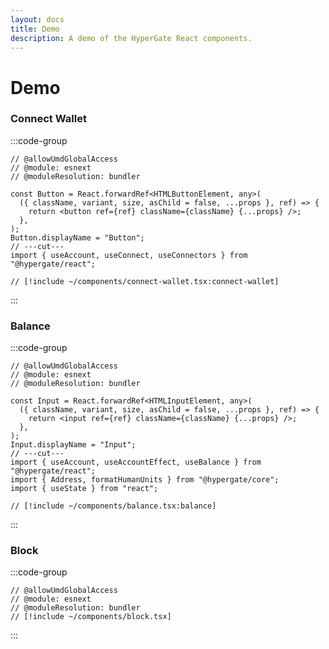 ```yaml
---
layout: docs
title: Demo
description: A demo of the HyperGate React components.
---
```



# Demo

### Connect Wallet

:::code-group

<div data-title="Preview">
  <ConnectWallet />
</div>

```tsx twoslash [example.tsx]
// @allowUmdGlobalAccess
// @module: esnext
// @moduleResolution: bundler

const Button = React.forwardRef<HTMLButtonElement, any>(
  ({ className, variant, size, asChild = false, ...props }, ref) => {
    return <button ref={ref} className={className} {...props} />;
  },
);
Button.displayName = "Button";
// ---cut---
import { useAccount, useConnect, useConnectors } from "@hypergate/react";

// [!include ~/components/connect-wallet.tsx:connect-wallet]
```

:::

### Balance

:::code-group

<div data-title="Preview">
  <GetBalance />
</div>

```tsx twoslash [example.tsx]
// @allowUmdGlobalAccess
// @module: esnext
// @moduleResolution: bundler

const Input = React.forwardRef<HTMLInputElement, any>(
  ({ className, variant, size, asChild = false, ...props }, ref) => {
    return <input ref={ref} className={className} {...props} />;
  },
);
Input.displayName = "Input";
// ---cut---
import { useAccount, useAccountEffect, useBalance } from "@hypergate/react";
import { Address, formatHumanUnits } from "@hypergate/core";
import { useState } from "react";

// [!include ~/components/balance.tsx:balance]
```

:::

### Block

:::code-group

<div data-title="Preview">
  <WatchLedger />
</div>

```tsx twoslash [example.tsx]
// @allowUmdGlobalAccess
// @module: esnext
// @moduleResolution: bundler
// [!include ~/components/block.tsx]
```

:::
